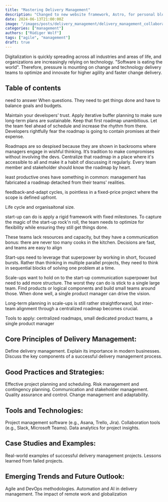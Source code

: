 ```yaml
---
title: "Mastering Delivery Management"
description: "Changed to new website framework, Astro, for personal blog."
date: 2024-06-13T21:00:00Z
image: "/images/posts/delivery_management/delivery_management_collaboration_landscape_1022x600.png"
categories: ["management"]
authors: ["Rüdiger Wolf"]
tags: ["agile", "management"]
draft: true
---
```


Digitalization is quickly spreading across all industries and areas of life, and organizations are increasingly relying on technology. "Software is eating the world". Therefore, pressure is mounting on change and 
technology delivery teams to optimize and innovate for higher agility and faster change delivery. 


## Table of contents

need to answer When questions. They need to get things done and have to balance goals and budgets.

Maintain your developers’ trust. Apply iterative buffer planning to make sure long-term plans are sustainable. Keep that first roadmap unambitious. Let the team feel ahead of schedule and increase the rhythm from there. Developers rightfully fear the roadmap is going to contain promises at their expense.

Roadmaps are so despised because they are shown in backrooms where managers engage in wishful thinking. It’s tradition to make compromises without involving the devs. Centralize that roadmap in a place where it's accessible to all and make it a habit of discussing it regularly. Every team member and stakeholder should know the roadmap by heart.

 least productive ones have something in common: management has fabricated a roadmap detached from their teams' realities.


feedback-and-adapt cycles, is pointless in a fixed-price project where the scope is defined upfront.

Life cycle and organisaitonal size.

start-up can do is apply a rigid framework with fixed milestones. To capture the magic of the start-up rock'n roll, the team needs to optimize for flexibility while ensuring they still get things done.

These teams lack resources and capacity, but they have a communication bonus: there are never too many cooks in the kitchen. Decisions are fast, and teams are easy to align

Start-ups need to leverage that superpower by working in short, focused bursts. Rather than thinking in multiple parallel projects, they need to think in sequential blocks of solving one problem at a time.


Scale-ups want to hold on to the start-up communication superpower but need to add more structure. The worst they can do is stick to a single large team. Find products or logical components and build small teams around those. When done well, a single product manager can drive the vision.

Long-term planning in scale-ups is still rather straightforward, but inter-team alignment through a centralized roadmap becomes crucial.

Tools to apply: centralized roadmaps, small dedicated product teams, a single product manager




## Core Principles of Delivery Management:

Define delivery management.
Explain its importance in modern businesses.
Discuss the key components of a successful delivery management process.

## Good Practices and Strategies:

Effective project planning and scheduling.
Risk management and contingency planning.
Communication and stakeholder management.
Quality assurance and control.
Change management and adaptability.

## Tools and Technologies:

Project management software (e.g., Asana, Trello, Jira).
Collaboration tools (e.g., Slack, Microsoft Teams).
Data analytics for project insights.

## Case Studies and Examples:

Real-world examples of successful delivery management projects.
Lessons learned from failed projects.

## Emerging Trends and Future Outlook:

Agile and DevOps methodologies.
Automation and AI in delivery management.
The impact of remote work and globalization